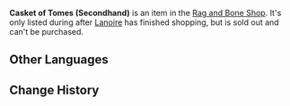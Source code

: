 {{Item Infobox
|id            = 120558
|image         = Item Casket of Tomes.png
|type          = Quest Items
|quality       = 2
|description   = A cherished Casket of Tomes that its owner has been forced to part with for reasons unknown. For a limited time, comes with a copy of "Genius Invokation TCG: From Novice to the Summoners' Summit."
|source1       = [[Rag and Bone Shop]]
}}
'''Casket of Tomes (Secondhand)''' is an item in the [[Rag and Bone Shop]]. It's only listed during {{Quest|Game of the Rich}} after [[Lanoire]] has finished shopping, but is sold out and can't be purchased.

==Other Languages==
{{Other Languages|default_hidden=1
|en      = Casket of Tomes (Secondhand)
|zhs     = 秘典之盒（转卖）
|zht     = 秘典之盒（轉賣）
|zht_rm  = 
|ja      = 秘典の箱（転売）
|ja_rm   = Hiten no Hako (Tenbai)
|ko      = 비전 상자(중고)
|es      = Caja arcana (reventa)
|fr      = Coffret d'arcanes d'occasion
|ru      = Карточный ларец (перепродажа)
|th      = กล่องศักดิ์สิทธิ์ (ขายต่อ)
|th_rm   = 
|vi      = Hộp Bài Thần Bí (Chuyển Nhượng)
|de      = Kodex-Schatulle (aus zweiter Hand)
|id      = Casket of Tomes (Barang Bekas)
|pt      = Urna de Grimórios (Usada)
|tr      = Sır Kutusu (İkinci El)
|it      = Scrigno degli arcani (usato)
}}

==Change History==
{{Change History|4.1}}